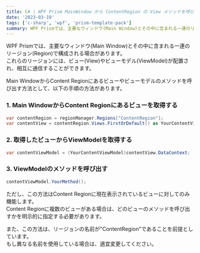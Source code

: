 ---
title: C# | WPF Prism MainWindow から ContentRegion の View メソッドを呼び出す方法
date: '2023-03-19'
tags: ['c-sharp', 'wpf', 'prism-template-pack']
summary: WPF Prismでは、主要なウィンドウ(Main Window)とその中に含まれる一連のリージョン(Region)で構成される場合があります。これらのリージョンには、ビュー(View)やビューモデル(ViewModel)が配置され、相互に通信することができます。Main WindowからContent Regionにあるビューやビューモデルのメソッドを呼び出す方法を説明します。
---

WPF Prismでは、主要なウィンドウ(Main Window)とその中に含まれる一連のリージョン(Region)で構成される場合があります。  
これらのリージョンには、ビュー(View)やビューモデル(ViewModel)が配置され、相互に通信することができます。

Main WindowからContent Regionにあるビューやビューモデルのメソッドを呼び出す方法として、以下の手順の方法があります。

### 1. Main WindowからContent Regionにあるビューを取得する

```cs
var contentRegion = regionManager.Regions["ContentRegion"];
var contentView = contentRegion.Views.FirstOrDefault() as YourContentView;
```

### 2. 取得したビューからViewModelを取得する

```cs
var contentViewModel = (YourContentViewModel)contentView.DataContext;
```

### 3. ViewModelのメソッドを呼び出す

```cs
contentViewModel.YourMethod();
```

ただし、この方法はContent Regionに現在表示されているビューに対してのみ機能します。  
Content Regionに複数のビューがある場合は、どのビューのメソッドを呼び出すかを明示的に指定する必要があります。

また、この方法は、リージョンの名前が"ContentRegion"であることを前提としています。  
もし異なる名前を使用している場合は、適宜変更してください。